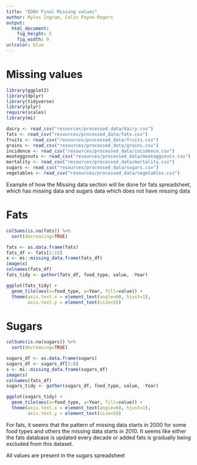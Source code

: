 ```yaml
---
title: "EDAV Final Missing values"
author: Myles Ingram, Colin Payne-Rogers
output:
  html_document:
    fig_height: 5
    fig_width: 9
urlcolor: blue
---
```


# Missing values

```r
library(ggplot2)
library(dplyr)
library(tidyverse)
library(plyr)
require(scales)
library(mi)
```

```r
dairy <- read_csv("resources/processed_data/dairy.csv")
fats <- read_csv("resources/processed_data/fats.csv")
fruits <- read_csv("resources/processed_data/fruits.csv")
grains <- read_csv("resources/processed_data/grains.csv")
incidence <- read_csv("resources/processed_data/incidence.csv")
meateggsnuts <- read_csv("resources/processed_data/meateggsnuts.csv")
mortality <- read_csv("resources/processed_data/mortality.csv")
sugars <- read_csv("resources/processed_data/sugars.csv")
vegetables <- read_csv("resources/processed_data/vegetables.csv")
```


Example of how the Missing data section will be done for fats spreadsheet, which has missing data and sugars data which does not have missing data

# Fats
```r
colSums(is.na(fats)) %>%
  sort(decreasing=TRUE)
```

```r
fats <- as.data.frame(fats)
fats_df <- fats[2:15]
x <- mi::missing_data.frame(fats_df)
image(x)
colnames(fats_df)
fats_tidy <- gather(fats_df, food_type, value, -Year)
```

```r
ggplot(fats_tidy) +
  geom_tile(aes(x=food_type, y=Year, fill=value)) +
  theme(axis.text.x = element_text(angle=60, hjust=1),
        axis.text.y = element_text(size=5))
```

# Sugars

```r
colSums(is.na(sugars)) %>%
  sort(decreasing=TRUE)
```

```r
sugars_df <- as.data.frame(sugars)
sugars_df <- sugars_df[2:8]
s <- mi::missing_data.frame(sugars_df)
image(s)
colnames(fats_df)
sugars_tidy <- gather(sugars_df, food_type, value, -Year)
```
```r
ggplot(sugars_tidy) +
  geom_tile(aes(x=food_type, y=Year, fill=value)) +
  theme(axis.text.x = element_text(angle=60, hjust=1),
        axis.text.y = element_text(size=5))
```

For fats, it seems that the pattern of missing data starts in 2000 for some food types and others the missing data starts in 2010. It seems like either the fats database is updated every decade or added fats is gradually being excluded from this dataset. 

All values are present in the sugars spreadsheet

